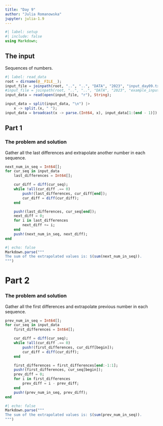 ```yaml
---
title: "Day 9"
author: "Julia Romanowska"
jupyter: julia-1.9
---
```


```julia
#| label: setup
#| include: false
using Markdown;
```

## The input

Sequences of numbers.

```julia
#| label: read_data
root = dirname(@__FILE__);
input_file = joinpath(root, "..", "..", "DATA", "2023", "input_day09.txt");
#input_file = joinpath(root, "..", "..", "DATA", "2023", "example_input_day09.txt");
input_data = read(open(input_file, "r"), String);
```

```julia
input_data = split(input_data, "\n") |>
    x -> split.(x, " ");
input_data = broadcast(x -> parse.(Int64, x), input_data[1:(end - 1)])
```

## Part 1

### The problem and solution

Gather all the last differences and extrapolate another number in each sequence.

```julia
next_num_in_seq = Int64[];
for cur_seq in input_data
    last_differences = Int64[];

    cur_diff = diff(cur_seq);
    while !all(cur_diff .== 0)
        push!(last_differences, cur_diff[end]);
        cur_diff = diff(cur_diff);
    end

    push!(last_differences, cur_seq[end]);
    next_diff = 0;
    for i in last_differences
        next_diff += i;
    end
    push!(next_num_in_seq, next_diff);
end
```

```julia
#| echo: false
Markdown.parse("""
The sum of the extrapolated values is: $(sum(next_num_in_seq)).
""")
```


# Part 2

### The problem and solution

Gather all the first differences and extrapolate previous number in each sequence.

```julia
prev_num_in_seq = Int64[];
for cur_seq in input_data
    first_differences = Int64[];

    cur_diff = diff(cur_seq);
    while !all(cur_diff .== 0)
        push!(first_differences, cur_diff[begin]);
        cur_diff = diff(cur_diff);
    end

    first_differences = first_differences[end:-1:1];
    push!(first_differences, cur_seq[begin]);
    prev_diff = 0;
    for i in first_differences
        prev_diff = i - prev_diff;
    end
    push!(prev_num_in_seq, prev_diff);
end
```

```julia
#| echo: false
Markdown.parse("""
The sum of the extrapolated values is: $(sum(prev_num_in_seq)).
""")
```

